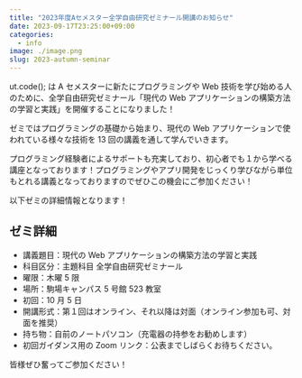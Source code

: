 ```yaml
---
title: "2023年度Aセメスター全学自由研究ゼミナール開講のお知らせ"
date: 2023-09-17T23:25:00+09:00
categories:
  - info
image: ./image.png
slug: 2023-autumn-seminar
---
```


ut.code(); は A セメスターに新たにプログラミングや Web 技術を学び始める人のために、全学自由研究ゼミナール「現代の Web アプリケーションの構築方法の学習と実践」を開催することになりました！

ゼミではプログラミングの基礎から始まり、現代の Web アプリケーションで使われている様々な技術を 13 回の講義を通して学んでいきます。

プログラミング経験者によるサポートも充実しており、初心者でも１から学べる講座となっております！プログラミングやアプリ開発をじっくり学びながら単位もとれる講義となっておりますのでぜひこの機会にご参加ください！

以下ゼミの詳細情報となります！

## ゼミ詳細

- 講義題目：現代の Web アプリケーションの構築方法の学習と実践
- 科目区分：主題科目 全学自由研究ゼミナール
- 曜限：木曜 5 限
- 場所：駒場キャンパス 5 号館 523 教室
- 初回：10 月 5 日
- 開講形式：第１回はオンライン、それ以降は対面（オンライン参加も可、対面を推奨）
- 持ち物：自前のノートパソコン（充電器の持参をお勧めします）
- 初回ガイダンス用の Zoom リンク：公表までしばらくお待ちください。

皆様ぜひ奮ってご参加ください！
